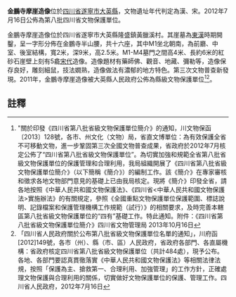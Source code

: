 {{msg:四川省文物保護單位
|名稱 = 金鵬寺摩崖造像
|編號 = 324
|圖片 = 
|級別 = S8
|分類 = 
|時代 = [[漢代|漢代]]、[[宋代|宋代]]
|地点 = [[四川省|四川省]][[遂寧市|遂寧市]][[大英縣|大英縣]]
|坐標 =
|登錄 = 2012年7月16日
}}
'''金鵬寺摩崖造像'''位於[[四川省|四川省]][[遂寧市|遂寧市]][[大英縣|大英縣]]，文物遺址年代判定為漢、宋。2012年7月16日公佈為第八批四川省文物保護單位。

金鵬寺摩崖造像位於四川省遂寧市大英縣隆盛鎮黃臘溪村。其崖墓為[[東漢|東漢]]時期開鑿，呈一字形分佈在金鵬寺半山腰，共十六座，其中M1坐北朝南，為前廳、中室、後室結構，寬2米，深9米，高2.5米。M1-M4墓門之間高4米、長約6米的紅砂石崖壁上刻有5龕[[宋代|宋代]]造像。造像題材有藥師佛、觀音、地藏、彌勒等，造像保存良好，雕刻細鼠，技法嫺熟，造像做法有濃郁的地方特色。第三次文物普查新發現。2011年，金鵬寺摩崖造像被大英縣人民政府公佈為縣級文物保護單位<ref>"關於印發《四川省第八批省級文物保護單位簡介》的通知，川文物保函〔2013〕128號，各市、州文化（文物）局，省直文博單位：為有效保護全省不可移動文物，進一步鞏固第三次全國文物普查成果，省政府於2012年7月核定公佈了“四川省第八批省級文物保護單位”。為切實加強和規範全省第八批省級文物保護單位的保護管理和合理利用，我局組織開展了《四川省第八批省級文物保護單位簡介》（以下簡稱《簡介》）的編制工作。該《簡介》在專家審核和徵求各地文物部門意見的基礎上已由我局核定。現將《簡介》印發全省，請各地按照《中華人民共和國文物保護法》、《四川省<中華人民共和國文物保護法>實施辦法》的有關規定，參照《全國重點文物保護單位保護範圍、標誌說明、記錄檔案和保護管理機構工作規範（試行）》的相關要求，及時完善本轄區第八批省級文物保護單位的“四有”基礎工作。特此通知。附件：《四川省第八批省級文物保護單位簡介》四川省文物管理局  2013年10月16日</ref><ref>「四川省人民政府關於公布第八批省級文物保護單位名單的通知」，川府函[2012]149號，各市（州）、縣（市、區）人民政府，省政府各部門、各直屬機構：省政府核定四川省第八批省級文物保護單位（共計484處），現予公布。各地、各部門要認真貫徹落實《中華人民共和國文物保護法》等相關法律法規，按照「保護為主、搶救第一、合理利用、加強管理」的工作方針，正確處理文物保護與合理利用的關係，切實做好文物保護單位的保護、管理工作。四川省人民政府，2012年7月16日</ref>。
==註釋==
{{reflist}}
{{文物保護單位小作品}}